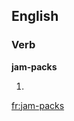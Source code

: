 ==English==

===Verb===
'''jam-packs'''

#{{third-person singular of|[[jam-pack]]}}

[[fr:jam-packs]]